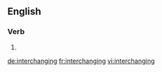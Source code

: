 
==English==

===Verb===
{{head|en}}

# {{present participle of|interchange}}

[[de:interchanging]]
[[fr:interchanging]]
[[vi:interchanging]]